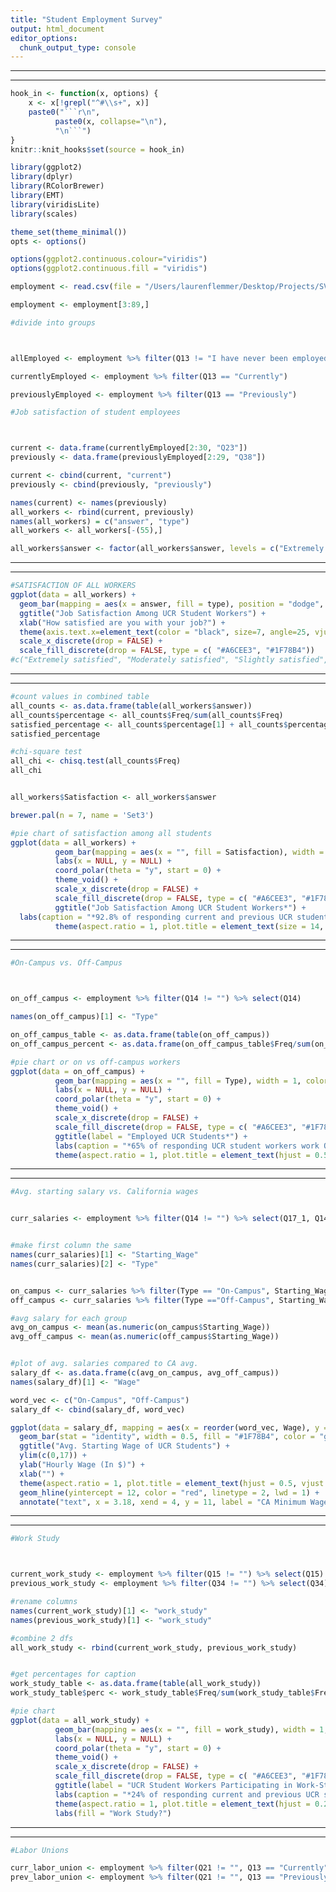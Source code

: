 ```yaml
---
title: "Student Employment Survey"
output: html_document
editor_options: 
  chunk_output_type: console
---
```

___________________________________________________________________________________________
___________________________________________________________________________________________

```r
hook_in <- function(x, options) {
    x <- x[!grepl("^#\\s+", x)]
    paste0("```r\n",
          paste0(x, collapse="\n"),
          "\n```")
}
knitr::knit_hooks$set(source = hook_in)
```

```r
library(ggplot2)
library(dplyr)
library(RColorBrewer)
library(EMT)
library(viridisLite)
library(scales)

theme_set(theme_minimal())
opts <- options()

options(ggplot2.continuous.colour="viridis")
options(ggplot2.continuous.fill = "viridis")
```


```r

employment <- read.csv(file = "/Users/laurenflemmer/Desktop/Projects/SVC/Data/Student Employment Survey_November 24, 2020_13.10.csv")

employment <- employment[3:89,]

```


```r
#divide into groups



allEmployed <- employment %>% filter(Q13 != "I have never been employed")

currentlyEmployed <- employment %>% filter(Q13 == "Currently")

previouslyEmployed <- employment %>% filter(Q13 == "Previously")


```


```r
#Job satisfaction of student employees



current <- data.frame(currentlyEmployed[2:30, "Q23"])
previously <- data.frame(previouslyEmployed[2:29, "Q38"])

current <- cbind(current, "current")
previously <- cbind(previously, "previously")

names(current) <- names(previously)
all_workers <- rbind(current, previously)
names(all_workers) = c("answer", "type")
all_workers <- all_workers[-(55),]

all_workers$answer <- factor(all_workers$answer, levels = c("Extremely satisfied", "Moderately satisfied", "Slightly satisfied", "Neither satisfied nor dissatisfied", "Slightly dissatisfied", "Moderately dissatisfied", "Extremely dissatisfied"))

```

______________________________________________________________________________________________
___________________________________________________________________________________________


```r

#SATISFACTION OF ALL WORKERS
ggplot(data = all_workers) +
  geom_bar(mapping = aes(x = answer, fill = type), position = "dodge", color = "light grey") +
  ggtitle("Job Satisfaction Among UCR Student Workers") +
  xlab("How satisfied are you with your job?") +
  theme(axis.text.x=element_text(color = "black", size=7, angle=25, vjust=.8, hjust=0.8), plot.title = element_text(hjust = 0.3, size = 12, face = "bold"), legend.title = element_text(size = 8, face = "bold"), axis.title.x = element_text(size = 11, face = "bold")) +
  scale_x_discrete(drop = FALSE) +
  scale_fill_discrete(drop = FALSE, type = c( "#A6CEE3", "#1F78B4"))
#c("Extremely satisfied", "Moderately satisfied", "Slightly satisfied", "Neither satisfied nor dissatisfied", "Slightly dissatisfied", "Moderately dissatisfied", "Extremely dissatisfied")


```

______________________________________________________________________________________________
___________________________________________________________________________________________

```r

#count values in combined table
all_counts <- as.data.frame(table(all_workers$answer))
all_counts$percentage <- all_counts$Freq/sum(all_counts$Freq)
satisfied_percentage <- all_counts$percentage[1] + all_counts$percentage[2] + all_counts$percentage[3]
satisfied_percentage

#chi-square test 
all_chi <- chisq.test(all_counts$Freq)
all_chi


all_workers$Satisfaction <- all_workers$answer

brewer.pal(n = 7, name = 'Set3')

```


```r

#pie chart of satisfaction among all students
ggplot(data = all_workers) +
          geom_bar(mapping = aes(x = "", fill = Satisfaction), width = 1, color = "dark grey") +
          labs(x = NULL, y = NULL) +
          coord_polar(theta = "y", start = 0) +
          theme_void() +
          scale_x_discrete(drop = FALSE) +
          scale_fill_discrete(drop = FALSE, type = c( "#A6CEE3", "#1F78B4", "#B2DF8A", "#33A02C", "#FB9A99", "#E31A1C", "#FDBF6F")) +
          ggtitle("Job Satisfaction Among UCR Student Workers*") +
  labs(caption = "*92.8% of responding current and previous UCR student workers \n are in some way satisfied with their job") +
          theme(aspect.ratio = 1, plot.title = element_text(size = 14, face = "bold", hjust = -.5), legend.title = element_text(size = 11, face = "bold"), plot.caption = element_text(hjust = .9, vjust = 9, size = 9, face = "bold"))

```

______________________________________________________________________________________________
___________________________________________________________________________________________


```r
#On-Campus vs. Off-Campus



on_off_campus <- employment %>% filter(Q14 != "") %>% select(Q14)

names(on_off_campus)[1] <- "Type"

on_off_campus_table <- as.data.frame(table(on_off_campus))
on_off_campus_percent <- as.data.frame(on_off_campus_table$Freq/sum(on_off_campus_table$Freq))


```


```r
#pie chart or on vs off-campus workers
ggplot(data = on_off_campus) +
          geom_bar(mapping = aes(x = "", fill = Type), width = 1, color = "dark grey") +
          labs(x = NULL, y = NULL) +
          coord_polar(theta = "y", start = 0) +
          theme_void() +
          scale_x_discrete(drop = FALSE) +
          scale_fill_discrete(drop = FALSE, type = c( "#A6CEE3", "#1F78B4", "#B2DF8A", "#33A02C", "#FB9A99", "#E31A1C", "#FDBF6F")) +
          ggtitle(label = "Employed UCR Students*") +
          labs(caption = "*65% of responding UCR student workers work Off-Campus, while 35% work On-Campus") +
          theme(aspect.ratio = 1, plot.title = element_text(hjust = 0.5, vjust = -2.25, size = 18, face = "bold"), legend.title = element_text(size = 11, face = "bold"), plot.caption = element_text(hjust = 0.05, vjust = 11, size = 9, face = "bold"))


```

______________________________________________________________________________________________
___________________________________________________________________________________________


```r
#Avg. starting salary vs. California wages


curr_salaries <- employment %>% filter(Q14 != "") %>% select(Q17_1, Q14)


#make first column the same
names(curr_salaries)[1] <- "Starting_Wage"
names(curr_salaries)[2] <- "Type"


on_campus <- curr_salaries %>% filter(Type == "On-Campus", Starting_Wage != 0)
off_campus <- curr_salaries %>% filter(Type =="Off-Campus", Starting_Wage != "")

#avg salary for each group
avg_on_campus <- mean(as.numeric(on_campus$Starting_Wage))
avg_off_campus <- mean(as.numeric(off_campus$Starting_Wage))


#plot of avg. salaries compared to CA avg.
salary_df <- as.data.frame(c(avg_on_campus, avg_off_campus))
names(salary_df)[1] <- "Wage"

word_vec <- c("On-Campus", "Off-Campus")
salary_df <- cbind(salary_df, word_vec)

```


```r

ggplot(data = salary_df, mapping = aes(x = reorder(word_vec, Wage), y = Wage)) +
  geom_bar(stat = "identity", width = 0.5, fill = "#1F78B4", color = "grey") +
  ggtitle("Avg. Starting Wage of UCR Students") +
  ylim(c(0,17)) +
  ylab("Hourly Wage (In $)") +
  xlab("") +
  theme(aspect.ratio = 1, plot.title = element_text(hjust = 0.5, vjust = -2.25, size = 12, face = "bold"), plot.caption = element_text(hjust = 0.05, vjust = 11, size = 9, face = "bold"), axis.text.x=element_text(color = "black", size=10)) +
  geom_hline(yintercept = 12, color = "red", linetype = 2, lwd = 1) +
  annotate("text", x = 3.18, xend = 4, y = 11, label = "CA Minimum Wage: $12/hr", face = "bold", color = "red", size = 3)


```

______________________________________________________________________________________________
___________________________________________________________________________________________


```r
#Work Study



current_work_study <- employment %>% filter(Q15 != "") %>% select(Q15)
previous_work_study <- employment %>% filter(Q34 != "") %>% select(Q34)

#rename columns
names(current_work_study)[1] <- "work_study"
names(previous_work_study)[1] <- "work_study"

#combine 2 dfs
all_work_study <- rbind(current_work_study, previous_work_study)


#get percentages for caption
work_study_table <- as.data.frame(table(all_work_study))
work_study_table$perc <- work_study_table$Freq/sum(work_study_table$Freq)

```


```r

#pie chart
ggplot(data = all_work_study) +
          geom_bar(mapping = aes(x = "", fill = work_study), width = 1, color = "dark grey") +
          labs(x = NULL, y = NULL) +
          coord_polar(theta = "y", start = 0) +
          theme_void() +
          scale_x_discrete(drop = FALSE) +
          scale_fill_discrete(drop = FALSE, type = c( "#A6CEE3", "#1F78B4")) +
          ggtitle(label = "UCR Student Workers Participating in Work-Study*") +
          labs(caption = "*24% of responding current and previous UCR student workers participate in work study") +
          theme(aspect.ratio = 1, plot.title = element_text(hjust = 0.2, vjust = -2.25, size = 15, face = "bold"), legend.title = element_text(size = 11, face = "bold"), plot.caption = element_text(hjust = 0.05, vjust = 11, size = 10, face = "bold")) +
          labs(fill = "Work Study?")


```

______________________________________________________________________________________________
___________________________________________________________________________________________


```r
#Labor Unions

curr_labor_union <- employment %>% filter(Q21 != "", Q13 == "Currently") %>% select(Q21)
prev_labor_union <- employment %>% filter(Q21 != "", Q13 == "Previously") %>% select(Q21)

```